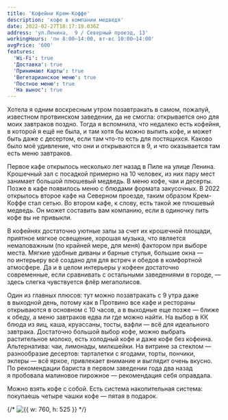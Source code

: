 ```yaml
---
title: 'Кофейни Крем-Коффе'
description: 'кофе в компании медведя'
date: 2022-02-27T18:17:19.036Z
address: 'ул.Ленина,  9 / Северный проезд, 13'
workingHours: 'пн 8:00–14:00, вт-вс 10:00–14:00'
avgPrice: '600'
features:
  'Wi-Fi': true
  'Доставка': true
  'Принимают Карты': true
  'Вегетарианское меню': true
  'Постное меню': true
  'На вынос': true
---
```


Хотела я&nbsp;одним воскресным утром позавтракать в&nbsp;самом, пожалуй, известном протвинском заведении, да&nbsp;не&nbsp;смогла: открывается оно для моих завтраков поздно. Тогда я&nbsp;вспомнила, что недалеко есть кофейня, в&nbsp;которой я&nbsp;ещё не&nbsp;была, и&nbsp;там хотя&nbsp;бы можно выпить кофе, и&nbsp;может быть даже с&nbsp;десертом, если там что-то есть для постящихся. Каково было моё удивление, что они и&nbsp;открываются в&nbsp;9, и&nbsp;что оказывается там есть меню завтраков.

Первое кафе открылось несколько лет назад в&nbsp;Пиле на&nbsp;улице Ленина. Крошечный зал с&nbsp;посадкой примерно на&nbsp;10&nbsp;человек, из&nbsp;них пару мест занимает большой плюшевый медведь. В&nbsp;меню кофе, чаи и&nbsp;десерты. Позже в&nbsp;кафе появилось меню с&nbsp;блюдами формата закусочных. В&nbsp;2022 открылось второе кафе на&nbsp;Северном проезде, таким образом Крем-Коффе стал сетью. Во&nbsp;втором кафе, к&nbsp;слову, есть такой&nbsp;же плюшевый медведь. Он&nbsp;может составить вам компанию, если в&nbsp;одиночку пить кофе вы&nbsp;не&nbsp;привыкли.

В&nbsp;кофейнях достаточно уютные залы за&nbsp;счет их&nbsp;крошечной площади, приятное мягкое освещение, хорошая музыка, что является немаловажным (по&nbsp;крайней мере, для меня) фактором при выборе места. Мягкие удобные диваны и&nbsp;барные стулья, большие окна&nbsp;&mdash; по&nbsp;интерьеру всё создано для для встреч и&nbsp;обедов в&nbsp;комфортной атмосфере. Да&nbsp;и&nbsp;в&nbsp;целом интерьеры у&nbsp;кофеен достаточно современные, если сравнивать с&nbsp;остальными заведениями в&nbsp;городе,&nbsp;&mdash; здесь слегка чувствуется флёр мегаполисов.

Один из&nbsp;главных плюсов: тут можно позавтракать с&nbsp;9&nbsp;утра даже в&nbsp;выходной день, потому как в&nbsp;Протвино все кафе и&nbsp;рестораны открываются в&nbsp;основном с&nbsp;10&nbsp;часов, а&nbsp;в&nbsp;выходные еще позже&nbsp;&mdash; ближе к&nbsp;обеду, а&nbsp;меню завтраков едва&nbsp;ли где можно найти. На&nbsp;выбор в&nbsp;КК блюда из&nbsp;яиц, каша, круассаны, тосты, вафли&nbsp;&mdash; всё для идеального завтрака. Достаточно большой выбор кофе, можно выбрать растительное молоко, есть холодный кофе и&nbsp;даже кофе без кофеина. Альтернатива: чаи, лимонады, милкшейки. На&nbsp;витрине за&nbsp;стеклом&nbsp;&mdash; разнообразие десертов: тарталетки с&nbsp;ягодами, торты, пончики, эклеры&nbsp;&mdash; всё яркое, привлекает внимание и&nbsp;выглядит очень вкусно. По&nbsp;рекомендации бариста в&nbsp;первом заведении года два назад я&nbsp;пробовала малиновое пирожное&nbsp;&mdash; рекомендация себя оправдала.

Можно взять кофе с&nbsp;собой. Есть система накопительная система: покупаешь четыре чашки кофе&nbsp;&mdash; пятая в&nbsp;подарок.

{/* ![{{ w: 760, h: 525 }}](/images/gurtour/staraya-melnitsa/melnitsa_5.png) */}
